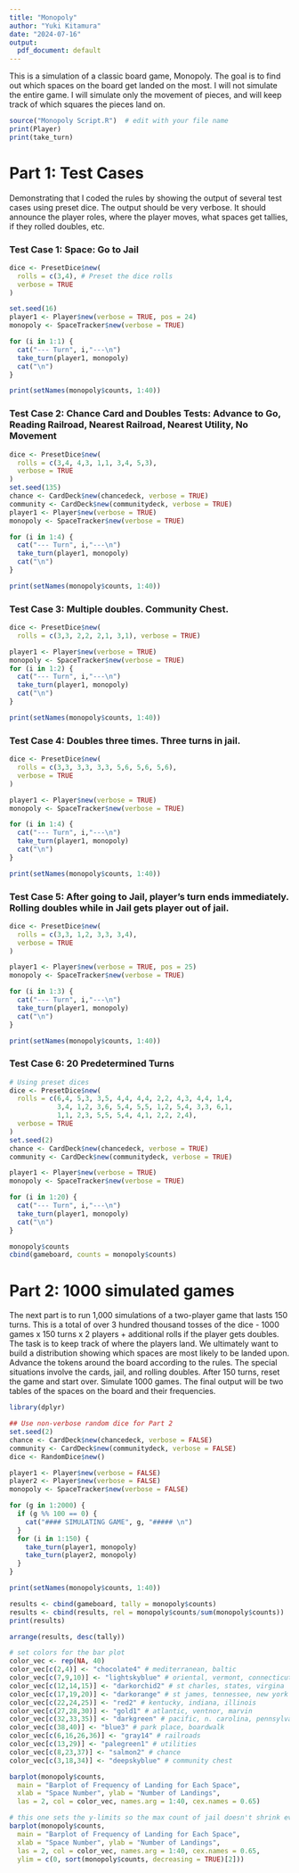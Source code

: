```yaml
---
title: "Monopoly"
author: "Yuki Kitamura"
date: "2024-07-16"
output:
  pdf_document: default
---
```


This is a simulation of a classic board game, Monopoly. The goal is to find out which spaces on the board get landed on the most.
I will not simulate the entire game. I will simulate only the movement of pieces, and will keep track of which squares the pieces land on.


```r
source("Monopoly Script.R")  # edit with your file name
print(Player)
print(take_turn)
```


# Part 1: Test Cases
Demonstrating that I coded the rules by showing the output of several test cases using preset dice.
The output should be very verbose. It should announce the player roles, where the player moves, what spaces get tallies, if they rolled doubles, etc.

### Test Case 1: Space: Go to Jail
```r
dice <- PresetDice$new(
  rolls = c(3,4), # Preset the dice rolls 
  verbose = TRUE
)

set.seed(16)
player1 <- Player$new(verbose = TRUE, pos = 24)
monopoly <- SpaceTracker$new(verbose = TRUE)

for (i in 1:1) {
  cat("--- Turn", i,"---\n")
  take_turn(player1, monopoly)
  cat("\n")
}

print(setNames(monopoly$counts, 1:40))
```


### Test Case 2: Chance Card and Doubles Tests: Advance to Go, Reading Railroad, Nearest Railroad, Nearest Utility, No Movement
```r
dice <- PresetDice$new(
  rolls = c(3,4, 4,3, 1,1, 3,4, 5,3),
  verbose = TRUE
)
set.seed(135)
chance <- CardDeck$new(chancedeck, verbose = TRUE)
community <- CardDeck$new(communitydeck, verbose = TRUE)
player1 <- Player$new(verbose = TRUE)
monopoly <- SpaceTracker$new(verbose = TRUE)

for (i in 1:4) {
  cat("--- Turn", i,"---\n")
  take_turn(player1, monopoly)
  cat("\n")
}

print(setNames(monopoly$counts, 1:40))
```


### Test Case 3: Multiple doubles. Community Chest.
```r
dice <- PresetDice$new(
  rolls = c(3,3, 2,2, 2,1, 3,1), verbose = TRUE)

player1 <- Player$new(verbose = TRUE)
monopoly <- SpaceTracker$new(verbose = TRUE)
for (i in 1:2) {
  cat("--- Turn", i,"---\n")
  take_turn(player1, monopoly)
  cat("\n")
}

print(setNames(monopoly$counts, 1:40))
```


### Test Case 4: Doubles three times. Three turns in jail.
```r
dice <- PresetDice$new(
  rolls = c(3,3, 3,3, 3,3, 5,6, 5,6, 5,6),
  verbose = TRUE
)

player1 <- Player$new(verbose = TRUE)
monopoly <- SpaceTracker$new(verbose = TRUE)

for (i in 1:4) {
  cat("--- Turn", i,"---\n")
  take_turn(player1, monopoly)
  cat("\n")
}

print(setNames(monopoly$counts, 1:40))
```


### Test Case 5: After going to Jail, player's turn ends immediately. Rolling doubles while in Jail gets player out of jail.
```r
dice <- PresetDice$new(
  rolls = c(3,3, 1,2, 3,3, 3,4),
  verbose = TRUE
)

player1 <- Player$new(verbose = TRUE, pos = 25)
monopoly <- SpaceTracker$new(verbose = TRUE)

for (i in 1:3) {
  cat("--- Turn", i,"---\n")
  take_turn(player1, monopoly)
  cat("\n")
}

print(setNames(monopoly$counts, 1:40))
```


### Test Case 6: 20 Predetermined Turns
```r
# Using preset dices
dice <- PresetDice$new(
  rolls = c(6,4, 5,3, 3,5, 4,4, 4,4, 2,2, 4,3, 4,4, 1,4,
            3,4, 1,2, 3,6, 5,4, 5,5, 1,2, 5,4, 3,3, 6,1,
            1,1, 2,3, 5,5, 5,4, 4,1, 2,2, 2,4),
  verbose = TRUE
)
set.seed(2)
chance <- CardDeck$new(chancedeck, verbose = TRUE)
community <- CardDeck$new(communitydeck, verbose = TRUE)
```


```r
player1 <- Player$new(verbose = TRUE)
monopoly <- SpaceTracker$new(verbose = TRUE)

for (i in 1:20) {
  cat("--- Turn", i,"---\n")
  take_turn(player1, monopoly)
  cat("\n")
}

monopoly$counts
cbind(gameboard, counts = monopoly$counts)
```





# Part 2: 1000 simulated games
The next part is to run 1,000 simulations of a two-player game that lasts 150 turns. This is a total of over 3 hundred thousand tosses of the dice - 1000 games x 150 turns x 2 players + additional rolls if the player gets doubles.
The task is to keep track of where the players land. We ultimately want to build a distribution showing which spaces are most likely to be landed upon. Advance the tokens around the board according to the rules. The special situations involve the cards, jail, and rolling doubles. After 150 turns, reset the game and start over. Simulate 1000 games.
The final output will be two tables of the spaces on the board and their frequencies. 
```r
library(dplyr)
```


```r
## Use non-verbose random dice for Part 2
set.seed(2)
chance <- CardDeck$new(chancedeck, verbose = FALSE)
community <- CardDeck$new(communitydeck, verbose = FALSE)
dice <- RandomDice$new()

player1 <- Player$new(verbose = FALSE)
player2 <- Player$new(verbose = FALSE)
monopoly <- SpaceTracker$new(verbose = FALSE)

for (g in 1:2000) {
  if (g %% 100 == 0) {
    cat("#### SIMULATING GAME", g, "##### \n")
  }
  for (i in 1:150) {
    take_turn(player1, monopoly)
    take_turn(player2, monopoly)
  }
}

print(setNames(monopoly$counts, 1:40))

results <- cbind(gameboard, tally = monopoly$counts)
results <- cbind(results, rel = monopoly$counts/sum(monopoly$counts))
print(results)

arrange(results, desc(tally))
```


```r
# set colors for the bar plot
color_vec <- rep(NA, 40)
color_vec[c(2,4)] <- "chocolate4" # mediterranean, baltic
color_vec[c(7,9,10)] <- "lightskyblue" # oriental, vermont, connecticut 
color_vec[c(12,14,15)] <- "darkorchid2" # st charles, states, virgina
color_vec[c(17,19,20)] <- "darkorange" # st james, tennessee, new york
color_vec[c(22,24,25)] <- "red2" # kentucky, indiana, illinois
color_vec[c(27,28,30)] <- "gold1" # atlantic, ventnor, marvin
color_vec[c(32,33,35)] <- "darkgreen" # pacific, n. carolina, pennsylvania
color_vec[c(38,40)] <- "blue3" # park place, boardwalk
color_vec[c(6,16,26,36)] <- "gray14" # railroads
color_vec[c(13,29)] <- "palegreen1" # utilities
color_vec[c(8,23,37)] <- "salmon2" # chance
color_vec[c(3,18,34)] <- "deepskyblue" # community chest 

barplot(monopoly$counts, 
  main = "Barplot of Frequency of Landing for Each Space",
  xlab = "Space Number", ylab = "Number of Landings",
  las = 2, col = color_vec, names.arg = 1:40, cex.names = 0.65)

# this one sets the y-limits so the max count of jail doesn't shrink everything
barplot(monopoly$counts, 
  main = "Barplot of Frequency of Landing for Each Space",
  xlab = "Space Number", ylab = "Number of Landings",
  las = 2, col = color_vec, names.arg = 1:40, cex.names = 0.65,
  ylim = c(0, sort(monopoly$counts, decreasing = TRUE)[2]))
```
